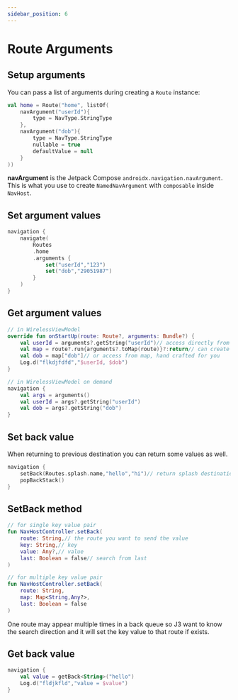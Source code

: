 ```yaml
---
sidebar_position: 6
---
```


# Route Arguments

## Setup arguments

You can pass a list of arguments during creating a `Route` instance:

```kt
val home = Route("home", listOf(
    navArgument("userId"){
        type = NavType.StringType
    },
    navArgument("dob"){
        type = NavType.StringType
        nullable = true
        defaultValue = null
    }
))
```

**navArgument** is the Jetpack Compose `androidx.navigation.navArgument`. This is what you use to create `NamedNavArgument` with `composable` inside `NavHost`.

## Set argument values

```kt
navigation {
    navigate(
        Routes
        .home
        .arguments {
            set("userId","123")
            set("dob","29051987")
        }
    )
}
```

## Get argument values

```kt
// in WirelessViewModel
override fun onStartUp(route: Route?, arguments: Bundle?) {
    val userId = arguments?.getString("userId")// access directly from original bundle
    val map = route?.run{arguments?.toMap(route)}?:return// can create a simple map
    val dob = map["dob"]// or access from map, hand crafted for you
    Log.d("flkdjfdfd","$userId, $dob")
}

// in WirelessViewModel on demand
navigation { 
    val args = arguments()
    val userId = args?.getString("userId")
    val dob = args?.getString("dob")
}
```

## Set back value

When returning to previous destination you can return some values as well.

```kt
navigation {
    setBack(Routes.splash.name,"hello","hi")// return splash destination hi value in hello key.
    popBackStack()
}
```

## SetBack method

```kt
// for single key value pair
fun NavHostController.setBack(
    route: String,// the route you want to send the value
    key: String,// key
    value: Any?,// value
    last: Boolean = false// search from last
)

// for multiple key value pair
fun NavHostController.setBack(
    route: String,
    map: Map<String,Any?>,
    last: Boolean = false
)
```
One route may appear multiple times in a back queue so J3 want to know the search direction and it will set the key value to that route if exists.

## Get back value

```kt
navigation {
    val value = getBack<String>("hello")
    Log.d("fldjkfld","value = $value")
}
```

